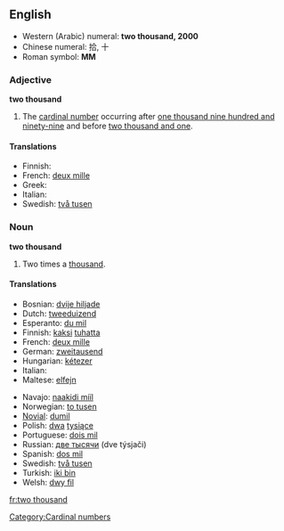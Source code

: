 ==English==

* Western (Arabic) numeral: '''two thousand, 2000'''
* Chinese numeral: 拾, 十
* Roman symbol: '''MM'''

===Adjective===
'''two thousand'''

# The [[cardinal number]] occurring after [[one thousand nine hundred and ninety-nine]] and before [[two thousand and one]].

====Translations====
* Finnish: {{t+|fi|kaksituhatta}}
* French: [[deux mille]]
* Greek: {{t|el|δύο χιλιάδες|sc=Grek}}
* Italian: {{t+|it|duemila}}
* Swedish: [[två tusen]]

===Noun===
'''two thousand'''

# Two times a [[thousand]].

====Translations====
{{top}}
* Bosnian: [[dvije hiljade]] {{f}}
* Dutch: [[tweeduizend]] {{f}}
* Esperanto: [[du mil]]
* Finnish: [[kaksi]] [[tuhat|tuhatta]]
* French: [[deux mille]]
* German: [[zweitausend]] {{f}}
* Hungarian: [[kétezer]]
* Italian: {{t+|it|duemila|m}}
* Maltese: [[elfejn]]
{{mid}}
* Navajo: [[naakidi mííl]]
* Norwegian: [[to tusen]]
* [[Novial]]: [[dumil]]
* Polish: [[dwa]] [[tysiące]]
* Portuguese: [[dois mil]] {{m}}
* Russian: [[две тысячи]] (dve týsjači) {{f}}
* Spanish: [[dos mil]] {{m}}
* Swedish: [[två tusen]]
* Turkish: [[iki bin]]
* Welsh: [[dwy fil]]
{{bottom}}

[[Category:Cardinal numbers]]

[[fr:two thousand]]